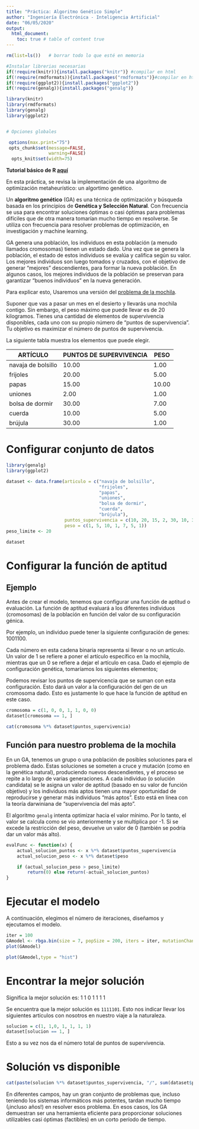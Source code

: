 ---
title: "Práctica: Algoritmo Genético Simple"
author: "Ingeniería Electrónica - Inteligencia Artificial"
date: "06/05/2020"
output: 
  html_document: 
    toc: true # table of content true
---

```{r warning=FALSE, message=FALSE,echo=FALSE}
rm(list=ls())   # borrar todo lo que esté en memoria

#Instalar librerias necesarias
if(!require(knitr)){install.packages("knitr")} #compilar en html
if(!require(rmdformats)){install.packages("rmdformats")}#compilar en html
if(!require(ggplot2)){install.packages("ggplot2")}
if(!require(genalg)){install.packages("genalg")}

library(knitr)
library(rmdformats)
library(genalg)
library(ggplot2)


# Opciones globales

 options(max.print="75")
 opts_chunk$set(message=FALSE,
                warning=FALSE)
  opts_knit$set(width=75)
```


**Tutorial básico de R [aquí](https://bookdown.org/chescosalgado/intro_r/)**

En esta práctica, se revisa la implementación de una algoritmo de optimización metaheurístico: un algortimo genético.

Un **algoritmo genético** (GA) es una técnica de optimización y búsqueda basada en los principios de **Genética y Selección Natural**. Con frecuencia se usa para encontrar soluciones óptimas o casi óptimas para problemas difíciles que de otra manera tomarían mucho tiempo en resolverse. Se utiliza con frecuencia para resolver problemas de optimización, en investigación y machine learning.

GA genera una población, los individuos en esta población (a menudo llamados cromosomas) tienen un estado dado. Una vez que se genera la población, el estado de estos individuos se evalúa y califica según su valor. Los mejores individuos son luego tomados y cruzados, con el objetivo de generar "mejores" descendientes, para formar la nueva población. En algunos casos, los mejores individuos de la población se preservan para garantizar "buenos individuos" en la nueva generación.

Para explicar esto, Usaremos una versión del [problema de la mochila](https://es.wikipedia.org/wiki/Problema_de_la_mochila).

Suponer que vas a pasar un mes en el desierto y llevarás una mochila contigo. Sin embargo, el peso máximo que puede llevar es de 20 kilogramos. Tienes una cantidad de elementos de supervivencia disponibles, cada uno con su propio número de "puntos de supervivencia". Tu objetivo es maximizar el número de puntos de supervivencia.

La siguiente tabla muestra los elementos que puede elegir.

|ARTÍCULO| PUNTOS DE SUPERVIVENCIA| PESO|
|--------|------------------------|-----|
|navaja de bolsillo| 10.00| 1.00 |
|frijoles| 20.00| 5.00|
|papas| 15.00| 10.00| 
|uniones| 2.00| 1.00|
|bolsa de dormir| 30.00| 7.00|
|cuerda| 10.00 |5.00| 
|brújula| 30.00| 1.00|

# Configurar conjunto de datos
```{r}
library(genalg)
library(ggplot2)

dataset <- data.frame(articulo = c("navaja de bolsillo", 
                                   "frijoles", 
                                   "papas", 
                                   "uniones",
                                   "bolsa de dormir", 
                                   "cuerda", 
                                   "brújula"), 
                      puntos_supervivencia = c(10, 20, 15, 2, 30, 10, 30), 
                      peso = c(1, 5, 10, 1, 7, 5, 1))
peso_limite <- 20

dataset
```

# Configurar la función de aptitud
## Ejemplo

Antes de crear el modelo, tenemos que configurar una función de aptitud o evaluación. La función de aptitud evaluará a los diferentes individuos (cromosomas) de la población en función del valor de su configuración génica.

Por ejemplo, un individuo puede tener la siguiente configuración de genes: 1001100.

Cada número en esta cadena binaria representa si llevar o no un artículo. Un valor de 1 se refiere a poner el artículo específico en la mochila, mientras que un 0 se refiere a dejar el artículo en casa. Dado el ejemplo de configuración genética, tomaríamos los siguientes elementos;

Podemos revisar los puntos de supervicencia que se suman con esta configuración. Esto dará un valor a la configuración del gen de un cromosoma dado. Esto es justamente lo que hace la función de aptitud en este caso.

```{r}
cromosoma = c(1, 0, 0, 1, 1, 0, 0)
dataset[cromosoma == 1, ]
```
```{r}
cat(cromosoma %*% dataset$puntos_supervivencia)
```

## Función para nuestro problema de la mochila
En un GA, tenemos un grupo o una población de posibles soluciones para el problema dado. Estas soluciones se someten a cruce y mutación (como en la genética natural), produciendo nuevos descendientes, y el proceso se repite a lo largo de varias generaciones. A cada individuo (o solución candidata) se le asigna un valor de aptitud (basado en su valor de función objetivo) y los individuos más aptos tienen una mayor oportunidad de reproducirse y generar más individuos "más aptos". Esto está en línea con la teoría darwiniana de "supervivencia del más apto".

El algoritmo `genalg` intenta optimizar hacia el valor mínimo. Por lo tanto, el valor se calcula como se vio anteriormente y se multiplica por -1. Si se excede la restricción del peso, devuelve un valor de 0 (también se podría dar un valor más alto).
```{r}
evalFunc <- function(x) {
    actual_solucion_puntos <- x %*% dataset$puntos_supervivencia
    actual_solucion_peso <- x %*% dataset$peso

    if (actual_solucion_peso > peso_limite) 
        return(0) else return(-actual_solucion_puntos)
}
```

# Ejecutar el modelo
A continuación, elegimos el número de iteraciones, diseñamos y ejecutamos el modelo.
```{r}
iter = 100
GAmodel <- rbga.bin(size = 7, popSize = 200, iters = iter, mutationChance = 0.01,  elitism = T, evalFunc = evalFunc)
plot(GAmodel)
```
```{r}
plot(GAmodel,type = "hist")
```

# Encontrar la mejor solución
Significa la mejor solución es: 1 1 0 1 1 1 1

Se encuentra que la mejor solución es `1111101`. Esto nos indicar llevar los siguientes artículos con nosotros en nuestro viaje a la naturaleza.
```{r}
solucion = c(1, 1,0, 1, 1, 1, 1)
dataset[solucion == 1, ] 
```
Esto a su vez nos da el número total de puntos de supervivencia.

# Solución vs disponible
```{r}
cat(paste(solucion %*% dataset$puntos_supervivencia, "/", sum(dataset$puntos_supervivencia)))
```

En diferentes campos, hay un gran conjunto de problemas que, incluso teniendo los sistemas informáticos más potentes, tardan mucho tiempo (¡incluso años!) en resolver esos problema. En esos casos, los GA demuestran ser una herramienta eficiente para proporcionar soluciones utilizables casi óptimas (factibles) en un corto período de tiempo.
